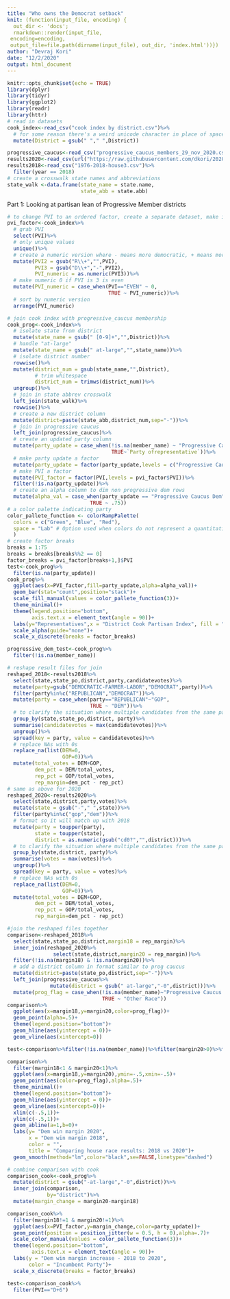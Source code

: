 ```yaml
---
title: "Who owns the Democrat setback"
knit: (function(input_file, encoding) {
  out_dir <- 'docs';
  rmarkdown::render(input_file,
 encoding=encoding,
 output_file=file.path(dirname(input_file), out_dir, 'index.html'))})
author: "Devraj Kori"
date: "12/2/2020"
output: html_document
---
```


```r
knitr::opts_chunk$set(echo = TRUE)
library(dplyr)
library(tidyr)
library(ggplot2)
library(readr)
library(httr)
# read in datasets 
cook_index<-read_csv("cook index by district.csv")%>%
  # for some reason there's a weird unicode character in place of space for the district, printing fixes it
  mutate(District = gsub(" "," ",District))

progressive_caucus<-read_csv("progressive_caucus_members_29_nov_2020.csv")
results2020<-read_csv(url("https://raw.githubusercontent.com/dkori/2020_cd_election_politico_scrape/master/results%20by%20cd%202020.csv"))
results2018<-read_csv("1976-2018-house3.csv")%>%
  filter(year == 2018)
# create a crosswalk state names and abbreviations
state_walk <-data.frame(state_name = state.name,
                        state_abb = state.abb)
```

Part 1: Looking at partisan lean of Progressive Member districts

```r
# to change PVI to an ordered factor, create a separate dataset, make it plus/minus, grab unique values as factor levels
pvi_factor<-cook_index%>%
  # grab PVI
  select(PVI)%>%
  # only unique values
  unique()%>%
  # create a numeric version where - means more democratic, + means more republican
  mutate(PVI2 = gsub("R\\+","",PVI),
         PVI3 = gsub("D\\+","-",PVI2),
         PVI_numeric = as.numeric(PVI3))%>%
  # make numeric 0 if PVI is 3 is even
  mutate(PVI_numeric = case_when(PVI=="EVEN" ~ 0,
                                 TRUE ~ PVI_numeric))%>%
  # sort by numeric version
  arrange(PVI_numeric)

# join cook index with progressive_caucus membership
cook_prog<-cook_index%>%
  # isolate state from district
  mutate(state_name = gsub(" [0-9]+","",District))%>%
  # handle "at-large"
  mutate(state_name = gsub(" at-large","",state_name))%>%
  # isolate district number
  rowwise()%>%
  mutate(district_num = gsub(state_name,"",District),
         # trim whitespace
         district_num = trimws(district_num))%>%
  ungroup()%>%
  # join in state abbrev crosswalk
  left_join(state_walk)%>%
  rowwise()%>%
  # create a new district column
  mutate(district=paste(state_abb,district_num,sep="-"))%>%
  # join in progressive caucus
  left_join(progressive_caucus)%>%
  # create an updated party column
  mutate(party_update = case_when(!is.na(member_name) ~ "Progressive Caucus Dem",
                                  TRUE~`Party ofrepresentative`))%>%
  # make party update a factor
  mutate(party_update = factor(party_update,levels = c("Progressive Caucus Dem", "Democratic", "Republican")))%>%
  # make PVI a factor
  mutate(PVI_factor = factor(PVI,levels = pvi_factor$PVI))%>%
  filter(!is.na(party_update))%>%
  # create an alpha column to dim non progressive dem rows
  mutate(alpha_val = case_when(party_update == "Progressive Caucus Dem" ~ 1,
                           TRUE ~ .75))
# a color palette indicating party
color_pallete_function <- colorRampPalette(
  colors = c("Green", "Blue", "Red"),
  space = "Lab" # Option used when colors do not represent a quantitative scale
  )
# create factor breaks
breaks = 1:75
breaks = breaks[breaks%%2 == 0]
factor_breaks = pvi_factor[breaks+1,]$PVI
test<-cook_prog%>%
  filter(is.na(party_update))
cook_prog%>%
  ggplot(aes(x=PVI_factor,fill=party_update,alpha=alpha_val))+
  geom_bar(stat="count",position="stack")+
  scale_fill_manual(values = color_pallete_function(3))+
  theme_minimal()+
  theme(legend.position="bottom",
        axis.text.x = element_text(angle = 90))+
  labs(y="Representatives",x = "District Cook Partisan Index", fill = "")+
  scale_alpha(guide="none")+
  scale_x_discrete(breaks = factor_breaks)

progressive_dem_test<-cook_prog%>%
  filter(!is.na(member_name))
```

```r
# reshape result files for join
reshaped_2018<-results2018%>%
  select(state,state_po,district,party,candidatevotes)%>%
  mutate(party=gsub("DEMOCRATIC-FARMER-LABOR","DEMOCRAT",party))%>%
  filter(party%in%c("REPUBLICAN","DEMOCRAT"))%>%
  mutate(party = case_when(party=="REPUBLICAN"~"GOP",
                           TRUE ~ "DEM"))%>%
  # to clarify the situation where multiple candidates from the same party ran, keep only the max of each party per district
  group_by(state,state_po,district, party)%>%
  summarise(candidatevotes = max(candidatevotes))%>%
  ungroup()%>%
  spread(key = party, value = candidatevotes)%>%
  # replace NAs with 0s
  replace_na(list(DEM=0,
                  GOP=0))%>%
  mutate(total_votes = DEM+GOP,
         dem_pct = DEM/total_votes,
         rep_pct = GOP/total_votes,
         rep_margin=dem_pct - rep_pct)
# same as above for 2020
reshaped_2020<-results2020%>%
  select(state,district,party,votes)%>%
  mutate(state = gsub("-"," ",state))%>%
  filter(party%in%c("gop","dem"))%>%
  # format so it will match up with 2018 
  mutate(party = toupper(party),
         state = toupper(state),
         district = as.numeric(gsub("cd0?","",district)))%>%
  # to clarify the situation where multiple candidates from the same party ran, keep only the max of each party per district
  group_by(state,district, party)%>%
  summarise(votes = max(votes))%>%
  ungroup()%>%
  spread(key = party, value = votes)%>%
  # replace NAs with 0s
  replace_na(list(DEM=0,
                  GOP=0))%>%
  mutate(total_votes = DEM+GOP,
         dem_pct = DEM/total_votes,
         rep_pct = GOP/total_votes,
         rep_margin=dem_pct - rep_pct)

#join the reshaped files together
comparison<-reshaped_2018%>%
  select(state,state_po,district,margin18 = rep_margin)%>%
  inner_join(reshaped_2020%>%
               select(state,district,margin20 = rep_margin))%>%
  filter(!is.na(margin18) & !is.na(margin20))%>%
  # add a district column in format similar to prog caucus
  mutate(district=paste(state_po,district,sep="-"))%>%
  left_join(progressive_caucus%>%
              mutate(district = gsub(" at-large","-0",district)))%>%
  mutate(prog_flag = case_when(!is.na(member_name)~"Progressive Caucus Candidate",
                               TRUE ~ "Other Race"))
comparison%>%
  ggplot(aes(x=margin18,y=margin20,color=prog_flag))+
  geom_point(alpha=.5)+
  theme(legend.position="bottom")+
  geom_hline(aes(yintercept = 0))+
  geom_vline(aes(xintercept=0))

test<-comparison%>%filter(!is.na(member_name))%>%filter(margin20>0)%>%filter(margin18==-1)

```

```r
comparison%>%
  filter(margin18<1 & margin20<1)%>%
  ggplot(aes(x=margin18,y=margin20),ymin=-.5,xmin=-.5)+
  geom_point(aes(color=prog_flag),alpha=.5)+
  theme_minimal()+
  theme(legend.position="bottom")+
  geom_hline(aes(yintercept = 0))+
  geom_vline(aes(xintercept=0))+
  xlim(c(-.5,1))+
  ylim(c(-.5,1))+
  geom_abline(a=1,b=0)+
  labs(y= "Dem win margin 2020",
       x = "Dem win margin 2018",
       color = "",
       title = "Comparing house race results: 2018 vs 2020")+
  geom_smooth(method="lm",color="black",se=FALSE,linetype="dashed")

```

```r
# combine comparison with cook
comparison_cook<-cook_prog%>%
  mutate(district = gsub("-at-large","-0",district))%>%
  inner_join(comparison,
             by="district")%>%
  mutate(margin_change = margin20-margin18)

comparison_cook%>%
  filter(margin18!=1 & margin20!=1)%>%
  ggplot(aes(x=PVI_factor,y=margin_change,color=party_update))+
  geom_point(position = position_jitter(w = 0.5, h = 0),alpha=.7)+
  scale_color_manual(values = color_pallete_function(3))+
  theme(legend.position="bottom",
        axis.text.x = element_text(angle = 90))+
  labs(y = "Dem win margin increase - 2018 to 2020",
       color = "Incumbent Party")+
  scale_x_discrete(breaks = factor_breaks)

test<-comparison_cook%>%
  filter(PVI=="D+6")
```